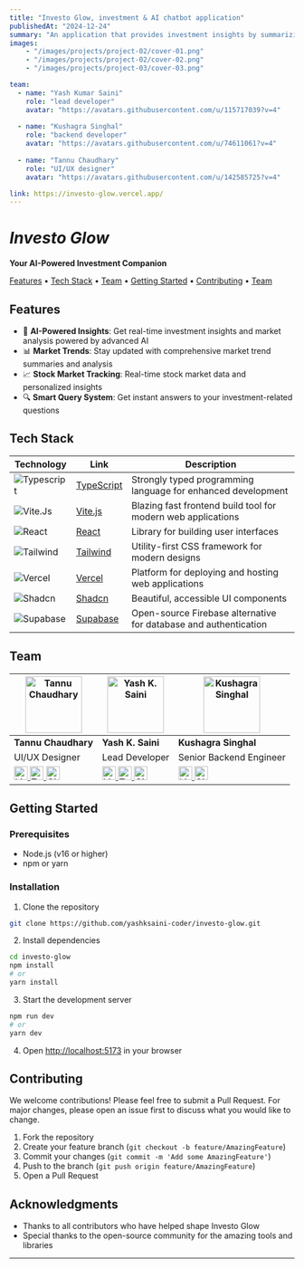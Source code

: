 ```yaml
---
title: "Investo Glow, investment & AI chatbot application"
publishedAt: "2024-12-24"
summary: "An application that provides investment insights by summarizing recent market trends, explaining financial terms. User queries are answered based on real-time data using AI agent service in the background as API"
images:
    - "/images/projects/project-02/cover-01.png"
    - "/images/projects/project-02/cover-02.png"
    - "/images/projects/project-03/cover-03.png"

team:
  - name: "Yash Kumar Saini"
    role: "lead developer"
    avatar: "https://avatars.githubusercontent.com/u/115717039?v=4"
  
  - name: "Kushagra Singhal"
    role: "backend developer"
    avatar: "https://avatars.githubusercontent.com/u/74611061?v=4"
  
  - name: "Tannu Chaudhary"
    role: "UI/UX designer"
    avatar: "https://avatars.githubusercontent.com/u/142585725?v=4"

link: https://investo-glow.vercel.app/
---
```


# _Investo Glow_

**Your AI-Powered Investment Companion**

[Features](#features) • [Tech Stack](#tech-stack) • [Team](#team) • [Getting Started](#getting-started) • [Contributing](#contributing) • [Team](#team)

## Features

- 🤖 **AI-Powered Insights**: Get real-time investment insights and market analysis powered by advanced AI
- 📊 **Market Trends**: Stay updated with comprehensive market trend summaries and analysis
- 📈 **Stock Market Tracking**: Real-time stock market data and personalized insights
- 🔍 **Smart Query System**: Get instant answers to your investment-related questions

## Tech Stack

<table style={{ width: '100%', borderCollapse: 'collapse', fontFamily: 'sans-serif' }}>
  <thead>
    <tr>
      <th style={{ border: '1px solid #ccc', padding: '8px', textAlign: 'left' }}>Technology</th>
      <th style={{ border: '1px solid #ccc', padding: '8px', textAlign: 'left' }}>Link</th>
      <th style={{ border: '1px solid #ccc', padding: '8px', textAlign: 'left' }}>Description</th>
    </tr>
  </thead>
  <tbody>
    <tr>
      <td style={{ border: '1px solid #ccc', padding: '8px' }}>
        <img src="https://skillicons.dev/icons?i=ts" alt="Typescript" />
      </td>
      <td style={{ border: '1px solid #ccc', padding: '8px' }}>
        <a href="https://www.typescriptlang.org/">TypeScript</a>
      </td>
      <td style={{ border: '1px solid #ccc', padding: '8px' }}>
        Strongly typed programming language for enhanced development
      </td>
    </tr>
    <tr>
      <td style={{ border: '1px solid #ccc', padding: '8px' }}>
        <img src="https://skillicons.dev/icons?i=vite" alt="Vite.Js" />
      </td>
      <td style={{ border: '1px solid #ccc', padding: '8px' }}>
        <a href="https://vitejs.dev/">Vite.js</a>
      </td>
      <td style={{ border: '1px solid #ccc', padding: '8px' }}>
        Blazing fast frontend build tool for modern web applications
      </td>
    </tr>
    <tr>
      <td style={{ border: '1px solid #ccc', padding: '8px' }}>
        <img src="https://skillicons.dev/icons?i=react" alt="React" />
      </td>
      <td style={{ border: '1px solid #ccc', padding: '8px' }}>
        <a href="https://react.dev/">React</a>
      </td>
      <td style={{ border: '1px solid #ccc', padding: '8px' }}>
        Library for building user interfaces
      </td>
    </tr>
    <tr>
      <td style={{ border: '1px solid #ccc', padding: '8px' }}>
        <img src="https://skillicons.dev/icons?i=tailwind" alt="Tailwind" />
      </td>
      <td style={{ border: '1px solid #ccc', padding: '8px' }}>
        <a href="https://tailwindcss.com/">Tailwind</a>
      </td>
      <td style={{ border: '1px solid #ccc', padding: '8px' }}>
        Utility-first CSS framework for modern designs
      </td>
    </tr>
    <tr>
      <td style={{ border: '1px solid #ccc', padding: '8px' }}>
        <img src="https://skillicons.dev/icons?i=vercel" alt="Vercel" />
      </td>
      <td style={{ border: '1px solid #ccc', padding: '8px' }}>
        <a href="https://vercel.com/home">Vercel</a>
      </td>
      <td style={{ border: '1px solid #ccc', padding: '8px' }}>
        Platform for deploying and hosting web applications
      </td>
    </tr>
    <tr>
      <td style={{ border: '1px solid #ccc', padding: '8px' }}>
        <img
          src="https://avatars.githubusercontent.com/u/139895814?s=200&v=4"
          alt="Shadcn"
          style={{ width: '32px', height: '32px' }}
        />
      </td>
      <td style={{ border: '1px solid #ccc', padding: '8px' }}>
        <a href="https://ui.shadcn.com/">Shadcn</a>
      </td>
      <td style={{ border: '1px solid #ccc', padding: '8px' }}>
        Beautiful, accessible UI components
      </td>
    </tr>
    <tr>
      <td style={{ border: '1px solid #ccc', padding: '8px' }}>
        <img src="https://skillicons.dev/icons?i=supabase" alt="Supabase" />
      </td>
      <td style={{ border: '1px solid #ccc', padding: '8px' }}>
        <a href="https://supabase.com/">Supabase</a>
      </td>
      <td style={{ border: '1px solid #ccc', padding: '8px' }}>
        Open-source Firebase alternative for database and authentication
      </td>
    </tr>
  </tbody>
</table>


## Team

<table style={{ width: '100%', borderCollapse: 'collapse', fontFamily: 'sans-serif' }}>
  <thead>
    <tr>
      <th style={{ border: '1px solid #ccc', padding: '8px' }}>
        <img src="https://avatars.githubusercontent.com/u/142585725?v=4" alt="Tannu Chaudhary" width="100" />
      </th>
      <th style={{ border: '1px solid #ccc', padding: '8px' }}>
        <img src="https://avatars.githubusercontent.com/u/115717039?v=4" alt="Yash K. Saini" width="100" />
      </th>
      <th style={{ border: '1px solid #ccc', padding: '8px' }}>
        <img src="https://avatars.githubusercontent.com/u/74611061?v=4" alt="Kushagra Singhal" width="100" />
      </th>
    </tr>
  </thead>
  <tbody>
    <tr>
      <td style={{ border: '1px solid #ccc', padding: '8px', textAlign: 'center' }}>
        <strong>Tannu Chaudhary</strong>
      </td>
      <td style={{ border: '1px solid #ccc', padding: '8px', textAlign: 'center' }}>
        <strong>Yash K. Saini</strong>
      </td>
      <td style={{ border: '1px solid #ccc', padding: '8px', textAlign: 'center' }}>
        <strong>Kushagra Singhal</strong>
      </td>
    </tr>
    <tr>
      <td style={{ border: '1px solid #ccc', padding: '8px', textAlign: 'center' }}>UI/UX Designer</td>
      <td style={{ border: '1px solid #ccc', padding: '8px', textAlign: 'center' }}>Lead Developer</td>
      <td style={{ border: '1px solid #ccc', padding: '8px', textAlign: 'center' }}>Senior Backend Engineer</td>
    </tr>
    <tr>
      <td style={{ border: '1px solid #ccc', padding: '8px' }}>
        <div style={{ display: 'flex', justifyContent: 'center', gap: '8px' }}>
          <a href="https://linkedin.com/in/tannuchaudhary" target="_blank" rel="noopener noreferrer">
            <img src="https://skillicons.dev/icons?i=linkedin" alt="LinkedIn" width="24" />
          </a>
          <a href="https://twitter.com/tannuchaudhary" target="_blank" rel="noopener noreferrer">
            <img src="https://skillicons.dev/icons?i=twitter" alt="Twitter" width="24" />
          </a>
          <a href="https://github.com/tannuiscoding" target="_blank" rel="noopener noreferrer">
            <img src="https://skillicons.dev/icons?i=github" alt="GitHub" width="24" />
          </a>
        </div>
      </td>
      <td style={{ border: '1px solid #ccc', padding: '8px' }}>
        <div style={{ display: 'flex', justifyContent: 'center', gap: '8px' }}>
          <a href="https://linkedin.com/in/yashksaini" target="_blank" rel="noopener noreferrer">
            <img src="https://skillicons.dev/icons?i=linkedin" alt="LinkedIn" width="24" />
          </a>
          <a href="https://twitter.com/yash_k_saini" target="_blank" rel="noopener noreferrer">
            <img src="https://skillicons.dev/icons?i=twitter" alt="Twitter" width="24" />
          </a>
          <a href="https://github.com/yashksaini-coder" target="_blank" rel="noopener noreferrer">
            <img src="https://skillicons.dev/icons?i=github" alt="GitHub" width="24" />
          </a>
        </div>
      </td>
      <td style={{ border: '1px solid #ccc', padding: '8px' }}>
        <div style={{ display: 'flex', justifyContent: 'center', gap: '8px' }}>
          <a href="https://linkedin.com/in/kushagra-singhal-181576224" target="_blank" rel="noopener noreferrer">
            <img src="https://skillicons.dev/icons?i=linkedin" alt="LinkedIn" width="24" />
          </a>
          <a href="https://github.com/kushagra21-afk" target="_blank" rel="noopener noreferrer">
            <img src="https://skillicons.dev/icons?i=github" alt="GitHub" width="24" />
          </a>
        </div>
      </td>
    </tr>
  </tbody>
</table>

## Getting Started

### Prerequisites

- Node.js (v16 or higher)
- npm or yarn

### Installation

1. Clone the repository

```bash
git clone https://github.com/yashksaini-coder/investo-glow.git
```

2. Install dependencies

```bash
cd investo-glow
npm install
# or
yarn install
```

3. Start the development server

```bash
npm run dev
# or
yarn dev
```

4. Open [http://localhost:5173](http://localhost:5173) in your browser

## Contributing

We welcome contributions! Please feel free to submit a Pull Request. For major changes, please open an issue first to discuss what you would like to change.

1. Fork the repository
2. Create your feature branch (`git checkout -b feature/AmazingFeature`)
3. Commit your changes (`git commit -m 'Add some AmazingFeature'`)
4. Push to the branch (`git push origin feature/AmazingFeature`)
5. Open a Pull Request

## Acknowledgments

- Thanks to all contributors who have helped shape Investo Glow
- Special thanks to the open-source community for the amazing tools and libraries

---
